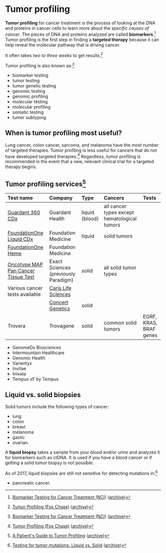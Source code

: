 # Tumor profiling

**Tumor profiling** for cancer treatment is the process of looking at the DNA and proteins in cancer cells to learn more about the _specific causes of cancer_. The pieces of DNA and proteins analyzed are called **biomarkers**.[^1] Tumor profiling is the first step in finding a **targeted therapy** because it can help reveal the molecular pathway that is driving cancer.

It often takes _two to three weeks_ to get results.[^2]

Tumor profiling is also known as:[^1]

- biomarker testing
- tumor testing
- tumor genetic testing
- genomic testing
- genomic profiling
- molecular testing
- molecular profiling
- somatic testing
- tumor subtyping

## When is tumor profiling most useful?
Lung cancer, colon cancer, sarcoma, and melanoma have the most number of targeted therapies. Tumor profiling is less useful for cancers that do not have developed targeted therapies.[^2] Regardless, tumor profiling is recommended in the event that a new, relevant clinical trial for a targeted therapy begins.

## Tumor profiling services[^3]

|Test name|Company|Type|Cancers|Tests|
|:--------|:------|:---|:------|:----|
|[Guardant 360 CDx](https://guardant360cdx.com/)|Guardant Health|liquid (blood)|all cancer types except hematological tumors||
|[FoundationOne Liquid CDx](https://www.foundationmedicine.com/test/foundationone-liquid-cdx)|Foundation Medicine|liquid|solid tumors||
|[FoundationOne Heme](https://www.foundationmedicine.com/test/foundationone-heme)|Foundation Medicine|||
|[Oncotype MAP Pan Cancer Tissue Test](https://www.exactsciences.com/Our-Tests/Oncotype/Oncotype-MAP-Pan-Cancer-Tissue-Test)|Exact Sciences (previously Paradigm)|solid|all solid tumor types||
|Various cancer tests available|[Caris Life Sciences](https://www.carislifesciences.com/order-a-test/#tumorTypeAnchor)|||
||[Concert Genetics](https://www.concertgenetics.com/)|solid||
|Trovera|Trovagene|solid|common solid tumors|EGRF, KRAS, BRAF genes|

- GenomeDx Biosciences
- Intermountain Healthcare
- Genomic Health
- Varientyx
- Invitae
- Inivata
- Tempus xF by Tempus

## Liquid vs. solid biopsies

Solid tumors include the following types of cancer:
  - lung
  - colon
  - breast
  - melanoma
  - gastic
  - ovarian.

A **liquid biopsy** takes a sample from your _blood_ and/or _urine_ and analyzes it for biomarkers such as ctDNA. It is used if you have a blood cancer or if getting a solid tumor biopsy is not possible.

As of 2017, liquid biopsies are still not sensitive for detecting mutations in:[^4]
  - pancreatic cancer.

<!-- References -->
[^1]: [Biomarker Testing for Cancer Treatment (NCI)](https://www.cancer.gov/about-cancer/treatment/types/biomarker-testing-cancer-treatment) ([archive](https://archive.is/3yukO))
[^2]: [Tumor Profiling (Fox Chase)](https://www.foxchase.org/blog/tumor-profiling-key-personalized-cancer-care) ([archive](https://archive.is/61GJS))
[^3]: [A Patient's Guide to Tumor Profiling](https://www.curematch.com/blog-posts/a-patients-guide-to-tumor-profiling/) ([archive](https://archive.is/7H30c))
[^4]: [Testing for tumor mutations: Liquid vs. Solid](https://cancercommons.org/latest-insights/testing-for-tumor-mutations-liquid-biopsy-versus-solid-tumor-biopsy/) ([archive](https://archive.is/VLeo4))